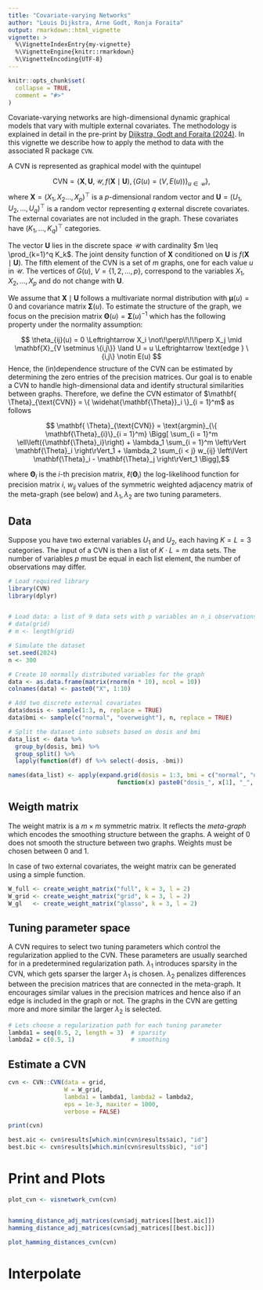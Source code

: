 ```yaml
---
title: "Covariate-varying Networks"
author: "Louis Dijkstra, Arne Godt, Ronja Foraita"
output: rmarkdown::html_vignette
vignette: >
  %\VignetteIndexEntry{my-vignette}
  %\VignetteEngine{knitr::rmarkdown}
  %\VignetteEncoding{UTF-8}
---
```


```r
knitr::opts_chunk$set(
  collapse = TRUE,
  comment = "#>"
)
```

<!-- devtools::build_rmd("vignettes/cvn-vignette.Rmd") -->

Covariate-varying networks are high-dimensional dynamic graphical models that vary 
with multiple external covariates. The methodology is explained in detail
in the pre-print by [Dijkstra, Godt and Foraita (2024)](https://arxiv.org/abs/2407.19978).
In this vignette we describe how to apply the method to data with the associated
R package `CVN`.

A CVN is represented as graphical model with the quintupel 

$$
\text{CVN} = \{\mathbf{X}, \mathbf{U}, \mathcal{U}, f(\mathbf{X} \mid \mathbf{U}), 
\{G(u) = (V, E(u)) \}_{u \in \mathcal{U}} \},
$$
where $\mathbf{X} = (X_1, X_2 \ldots, X_p)^\top$ is a $p$-dimensional random vector and 
$\mathbf{U} = (U_1, U_2, \ldots, U_q)^\top$ is a random vector representing $q$ 
external discrete covariates. The external covariates are not included in the graph. 
These covariates have $(K_1,\ldots, K_q)^\top$ categories.

The vector $\mathbf{U}$ lies in the discrete space $\mathcal{U}$ with cardinality 
$m \leq \prod_{k=1}^q K_k$. The joint density function of $\mathbf{X}$ conditioned on 
$\mathbf{U}$ is $f(\mathbf{X} \mid \mathbf{U})$. 
The fifth element of the CVN is a set of $m$ graphs, one for each value $u$ in $\mathcal{U}$. 
The vertices of $G(u)$, $V = \{1, 2, \ldots, p\}$, correspond to the variables 
$X_1, X_2, \ldots, X_p$ and do not change with $\mathbf{U}$. 

We assume that $\mathbf{X} \mid \mathbf{U}$ follows a multivariate normal distribution
with $\mathbf{\mu}(u) = 0$ and covariance matrix $\mathbf{\Sigma}(u)$. 
To estimate the structure of the graph, we focus on the precision matrix 
$\mathbf{\Theta}(u) = \mathbf{\Sigma}(u)^{-1}$ which has the following property 
under the normality assumption:

$$
\theta_{ij}(u) = 0 \Leftrightarrow 
X_i \not\!\perp\!\!\!\perp X_j \mid \mathbf{X}_{V \setminus \{i,j\}} \land U = u  
\Leftrightarrow 
\text{edge } \{i,j\} \notin E(u)
$$
Hence, the (in)dependence structure of the CVN can be estimated by determining the zero entries of 
the precision matrices.
Our goal is to enable a CVN to handle high-dimensional data and identify structural similarities between graphs. Therefore, we define the CVN estimator of $\mathbf{ \Theta}_{\text{CVN}} = \{ \widehat{\mathbf{\Theta}}_i \}_{i = 1}^m$ 
as follows

$$ \mathbf{ \Theta}_{\text{CVN}} = \text{argmin}_{\{ \mathbf{\Theta}_{i}\}_{i = 1}^m} 
	\Bigg[ \sum_{i = 1}^m \ell\left({\mathbf{\Theta}_i}\right) 
	 + \lambda_1 \sum_{i = 1}^m \left\rVert \mathbf{\Theta}_i \right\rVert_1 
	 + \lambda_2 \sum_{i < j} w_{ij} \left\lVert \mathbf{\Theta}_i - \mathbf{\Theta}_j \right\rVert_1 \Bigg],$$


where $\mathbf{ \Theta}_i$ is the $i$-th precision matrix, $\ell\left({\mathbf{\Theta}_i}\right)$ the log-likelihood function for precision matrix $i$, $w_{ij}$ values of the symmetric
weighted adjacency matrix of the meta-graph (see below) and $\lambda_1, \lambda_2$ are
two tuning parameters. 



## Data
Suppose you have two external variables $U_1$ and $U_2$, each having $K = L = 3$ categories. 
The input of a CVN is then a list of $K \cdot L = m$ data sets. 
The number of variables $p$ must be equal in each list element, the number of observations may differ.



```r
# Load required library
library(CVN)
library(dplyr)


# Load data: a list of 9 data sets with p variables an n_i observations.
# data(grid)
# m <- length(grid)

# Simulate the dataset
set.seed(2024)  
n <- 300  

# Create 10 normally distributed variables for the graph
data <- as.data.frame(matrix(rnorm(n * 10), ncol = 10))
colnames(data) <- paste0("X", 1:10)

# Add two discrete external covariates
data$dosis <- sample(1:3, n, replace = TRUE)  
data$bmi <- sample(c("normal", "overweight"), n, replace = TRUE)

# Split the dataset into subsets based on dosis and bmi
data_list <- data %>%
  group_by(dosis, bmi) %>%
  group_split() %>%
  lapply(function(df) df %>% select(-dosis, -bmi))

names(data_list) <- apply(expand.grid(dosis = 1:3, bmi = c("normal", "overweight")), 1, 
                               function(x) paste0("dosis_", x[1], "_", x[2]))

```
## Weigth matrix

The weight matrix is a $m \times m$ symmetric matrix. It reflects the *meta-graph* which
encodes the smoothing structure between the graphs. A weight of 0 does not smooth 
the structure between two graphs. Weights must be chosen between 0 and 1.  

In case of two external covariates, the weight matrix 
can be generated using a simple function. 

```r
W_full <- create_weight_matrix("full", k = 3, l = 2)  
W_grid <- create_weight_matrix("grid", k = 3, l = 2)
W_gl   <- create_weight_matrix("glasso", k = 3, l = 2)
```

## Tuning parameter space

A CVN requires to select two tuning parameters which control the regularization applied
to the CVN. These parameters are usually searched for in a predetermined regularization path.
$\lambda_1$ introduces sparsity in the CVN, which gets sparser the larger $\lambda_1$ is 
chosen. $\lambda_2$ penalizes differences between the precision matrices that are 
connected in the meta-graph. It encourages similar values in the precision
matrices and hence also if an edge is included in the graph or not. The graphs in the CVN
are getting more and more similar the larger $\lambda_2$ is selected. 

```r
# Lets choose a regularization path for each tuning parameter
lambda1 = seq(0.5, 2, length = 3)  # sparsity
lambda2 = c(0.5, 1)                # smoothing
```


## Estimate a CVN

```r
cvn <- CVN::CVN(data = grid, 
                W = W_grid, 
                lambda1 = lambda1, lambda2 = lambda2, 
                eps = 1e-3, maxiter = 1000, 
                verbose = FALSE)

print(cvn)

best.aic <- cvn$results[which.min(cvn$results$aic), "id"]
best.bic <- cvn$results[which.min(cvn$results$bic), "id"]

```


# Print and Plots
```r

plot_cvn <- visnetwork_cvn(cvn)


hamming_distance_adj_matrices(cvn$adj_matrices[[best.aic]]) 
hamming_distance_adj_matrices(cvn$adj_matrices[[best.bic]]) 

plot_hamming_distances_cvn(cvn)

```

# Interpolate